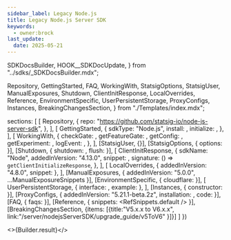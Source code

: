 ```yaml
---
sidebar_label: Legacy Node.js
title: Legacy Node.js Server SDK
keywords:
  - owner:brock
last_update:
  date: 2025-05-21
---
```


  SDKDocsBuilder,
  HOOK__SDKDocUpdate,
} from "../sdks/_SDKDocsBuilder.mdx";

  Repository,
  GettingStarted,
  FAQ,
  WorkingWith,
  StatsigOptions,
  StatsigUser,
  ManualExposures,
  Shutdown,
  ClientInitResponse,
  LocalOverrides,
  Reference,
  EnvironmentSpecific,
  UserPersistentStorage,
  ProxyConfigs,
  Instances,
  BreakingChangesSection,
} from "./Templates/index.mdx";


  sections: [
    [
      Repository,
      {
        repo: "https://github.com/statsig-io/node-js-server-sdk",
      },
    ],
    [
      GettingStarted,
      {
        sdkType: "Node.js",
        install: <Install />,
        initialize: <Initialize />,
      },
    ],
    [
      WorkingWith,
      {
        checkGate: <CheckGate />,
        getFeatureGate: <GetFeatureGate />,
        getConfig: <GetConfig />,
        getExperiment: <GetExperiment />,
        logEvent: <LogEvent />,
      },
    ],
    [StatsigUser, {}],
    [StatsigOptions, { options: <Options /> }],
    [Shutdown, { shutdown: <ShutdownSnippet />, flush: <Flush /> }],
    [
      ClientInitResponse,
      {
        sdkName: "Node",
        addedInVersion: "4.13.0",
        snippet: <ClientInitResponseSnippet />,
        signature: () => <code>getClientInitializeResponse</code>,
      },
    ],
    [
      LocalOverrides,
      { addedInVersion: "4.8.0", snippet: <OverridesSnippet /> },
    ],
    [ManualExposures, { addedInVersion: "5.0.0", ...ManualExposureSnippets }],
    [EnvironmentSpecific, { cloudflare: <CloudflareSetup /> }],
    [
      UserPersistentStorage,
      { interface: <PersistentStorageInterface />, example: <PersistentStorageExample /> },
    ],
    [Instances, { constructor: <MultiInstanceExample /> }],
    [ProxyConfigs, {
      addedInVersion: "5.21.1-beta.2z", installation: <InstallBeta />, code:
        <ForwardProxyExample />
    }],
    [FAQ, { faqs: <MoreFAQs /> }],
    [Reference, { snippets: <RefSnippets.default /> }],
    [BreakingChangesSection, {items: [{title:"V5.x.x to V6.x.x", link:"/server/nodejsServerSDK/upgrade_guide/v5ToV6" }]}]
  ]
})


<>{Builder.result}</>


